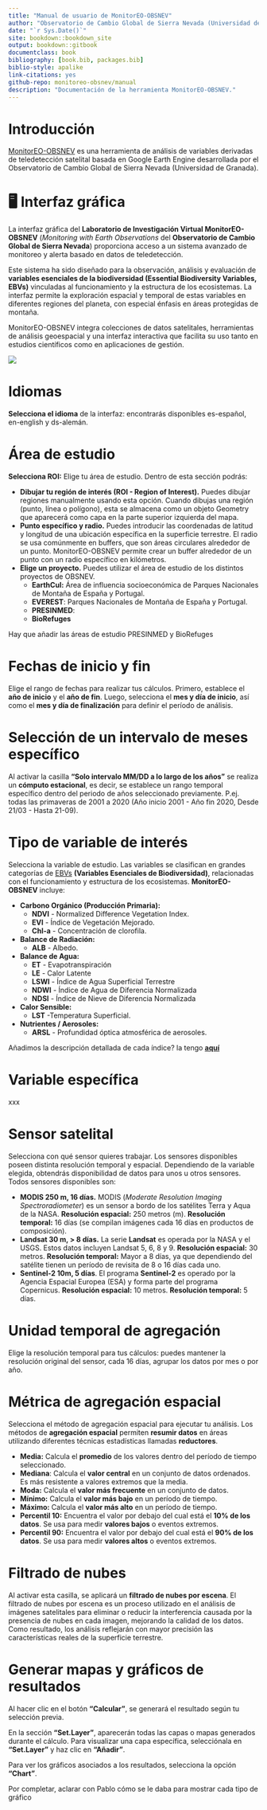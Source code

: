 ```yaml
--- 
title: "Manual de usuario de MonitorEO-OBSNEV"
author: "Observatorio de Cambio Global de Sierra Nevada (Universidad de Granada)"
date: "`r Sys.Date()`"
site: bookdown::bookdown_site
output: bookdown::gitbook
documentclass: book
bibliography: [book.bib, packages.bib]
biblio-style: apalike
link-citations: yes
github-repo: monitoreo-obsnev/manual
description: "Documentación de la herramienta MonitorEO-OBSNEV."
---
```


# Introducción {#intro}

[MonitorEO-OBSNEV](https://sl.ugr.es/monitoreoobsnev){target="_blank"} es una herramienta de análisis de variables derivadas de teledetección satelital basada en Google Earth Engine desarrollada por el Observatorio de Cambio Global de Sierra Nevada (Universidad de Granada).

<!--chapter:end:index.Rmd-->

# 🖥️ Interfaz gráfica {#interfaz}

La interfaz gráfica del **Laboratorio de Investigación Virtual MonitorEO-OBSNEV** (*Monitoring with Earth Observations* del **Observatorio de Cambio Global de Sierra Nevada**) proporciona acceso a un sistema avanzado de monitoreo y alerta basado en datos de teledetección.

Este sistema ha sido diseñado para la observación, análisis y evaluación de **variables esenciales de la biodiversidad (Essential Biodiversity Variables, EBVs)** vinculadas al funcionamiento y la estructura de los ecosistemas. La interfaz permite la exploración espacial y temporal de estas variables en diferentes regiones del planeta, con especial énfasis en áreas protegidas de montaña.

MonitorEO-OBSNEV integra colecciones de datos satelitales, herramientas de análisis geoespacial y una interfaz interactiva que facilita su uso tanto en estudios científicos como en aplicaciones de gestión.

![](assets/InterfazNew.png)

<!--chapter:end:01-interfaz.Rmd-->

# Idiomas {#idiomas}

**Selecciona el idioma** de la interfaz: encontrarás disponibles es-español, en-english y ds-alemán.

<!--chapter:end:02-idioma.Rmd-->

# Área de estudio {#area-estudio}

**Selecciona ROI:** Elige tu área de estudio. Dentro de esta sección podrás:

* **Dibujar tu región de interés (ROI \- Region of Interest).** Puedes dibujar regiones manualmente usando esta opción. Cuando dibujas una región (punto, línea o polígono), esta se almacena como un objeto Geometry que aparecerá como capa en la parte superior izquierda del mapa.  
* **Punto específico y radio.** Puedes introducir las coordenadas de latitud y longitud de una ubicación específica en la superficie terrestre. El radio se usa comúnmente en buffers, que son áreas circulares alrededor de un punto. MonitorEO-OBSNEV permite crear un buffer alrededor de un punto con un radio específico en kilómetros.  
* **Elige un proyecto.** Puedes utilizar el área de estudio de los distintos proyectos de OBSNEV.   
  * **EarthCul:** Área de influencia socioeconómica de Parques Nacionales de Montaña de España y Portugal.  
  * **EVEREST**: Parques Nacionales de Montaña de España y Portugal.  
  * **PRESINMED**:   
  * **BioRefuges**

Hay que añadir las áreas de estudio PRESINMED y BioRefuges

<!--chapter:end:03-area-estudio.Rmd-->

# Fechas de inicio y fin {#fechas}

Elige el rango de fechas para realizar tus cálculos. Primero, establece el **año de inicio** y el **año de fin**. Luego, selecciona el **mes y día de inicio**, así como el **mes y día de finalización** para definir el período de análisis.

<!--chapter:end:04-periodo.Rmd-->

# Selección de un intervalo de meses específico {#periodo}

Al activar la casilla **“Solo intervalo MM/DD a lo largo de los años"** se realiza un **cómputo estacional**, es decir, se establece un rango temporal específico dentro del periodo de años seleccionado previamente. P.ej. todas las primaveras de 2001 a 2020 (Año inicio 2001 \- Año fin 2020, Desde 21/03 \- Hasta 21-09).

<!--chapter:end:05-intervalo.Rmd-->

# Tipo de variable de interés {#tipo-variable}

Selecciona la variable de estudio. Las variables se clasifican en grandes categorías de [EBVs](https://geobon.org/ebvs/what-are-ebvs/) **(Variables Esenciales de Biodiversidad)**, relacionadas con el funcionamiento y estructura de los ecosistemas. **MonitorEO-OBSNEV** incluye:

* **Carbono Orgánico (Producción Primaria):**   
  * **NDVI** \- Normalized Difference Vegetation Index.  
  * **EVI** \- Índice de Vegetación Mejorado.  
  * **Chl-a** \- Concentración de clorofila.  
* **Balance de Radiación:**   
  * **ALB** \- Albedo.  
* **Balance de Agua:**   
  * **ET** \- Evapotranspiración  
  * **LE** \- Calor Latente  
  * **LSWI** \- Índice de Agua Superficial Terrestre  
  * **NDWI** \- Índice de Agua de Diferencia Normalizada  
  * **NDSI** \- Índice de Nieve de Diferencia Normalizada  
* **Calor Sensible:**  
  *  **LST** \-Temperatura Superficial.  
* **Nutrientes / Aerosoles:**  
  * **ARSL** \- Profundidad óptica atmosférica de aerosoles.

Añadimos la descripción detallada de cada índice? la tengo [**aquí**](https://docs.google.com/document/d/1iYMDXfh4uQ9vuNyansFqoBuk0M9Hi5Vo_4U-cOyEGcY/edit?tab=t.0)

<!--chapter:end:06-tipo-variable.Rmd-->

# Variable específica {#variable-especifica}

xxx

<!--chapter:end:07-variable.Rmd-->

# Sensor satelital {#sensor}

Selecciona con qué sensor quieres trabajar. Los sensores disponibles poseen distinta resolución temporal y espacial. Dependiendo de la variable elegida, obtendrás disponibilidad de datos para unos u otros sensores. Todos sensores disponibles son:

* **MODIS 250 m, 16 días.** MODIS (*Moderate Resolution Imaging Spectroradiometer*) es un sensor a bordo de los satélites Terra y Aqua de la NASA. **Resolución espacial:** 250 metros (m). **Resolución temporal:** 16 días (se compilan imágenes cada 16 días en productos de composición).   
* **Landsat 30 m, \> 8 días.** La serie **Landsat** es operada por la NASA y el USGS. Estos datos incluyen Landsat 5, 6, 8 y 9\. **Resolución espacial:** 30 metros. **Resolución temporal:** Mayor a 8 días, ya que dependiendo del satélite tienen un período de revisita de 8 o 16 días cada uno.  
* **Sentinel-2 10m, 5 días**. El programa **Sentinel-2** es operado por la Agencia Espacial Europea (ESA) y forma parte del programa Copernicus. **Resolución espacial:** 10 metros. **Resolución temporal:** 5 días.

<!--chapter:end:08-sensor.Rmd-->

# Unidad temporal de agregación {#agregacion-temporal}

Elige la resolución temporal para tus cálculos: puedes mantener la resolución original del sensor, cada 16 días, agrupar los datos por mes o por año.



<!--chapter:end:09-agregacion-temporal.Rmd-->

# Métrica de agregación espacial {#agregacion-espacial}

Selecciona el método de agregación espacial para ejecutar tu análisis. Los métodos de **agregación espacial** permiten **resumir datos** en áreas utilizando diferentes técnicas estadísticas llamadas **reductores**.

* **Media:** Calcula el **promedio** de los valores dentro del período de tiempo seleccionado.  
* **Mediana**: Calcula el **valor central** en un conjunto de datos ordenados. Es más resistente a valores extremos que la media.  
* **Moda:** Calcula el **valor más frecuente** en un conjunto de datos.  
* **Mínimo:** Calcula el **valor más bajo** en un período de tiempo.  
* **Máximo:** Calcula el **valor más alto** en un período de tiempo.  
* **Percentil 10:** Encuentra el valor por debajo del cual está el **10% de los datos**. Se usa para medir **valores bajos** o eventos extremos.  
* **Percentil 90:** Encuentra el valor por debajo del cual está el **90% de los datos**. Se usa para medir **valores altos** o eventos extremos.

<!--chapter:end:10-agregacion-espacial.Rmd-->

# Filtrado de nubes {#filtrado-nubes}

Al activar esta casilla, se aplicará un **filtrado de nubes por escena**.  El filtrado de nubes por escena es un proceso utilizado en el análisis de imágenes satelitales para eliminar o reducir la interferencia causada por la presencia de nubes en cada imagen, mejorando la calidad de los datos. Como resultado, los análisis reflejarán con mayor precisión las características reales de la superficie terrestre.

<!--chapter:end:11-filtrado-nubes.Rmd-->

# Generar mapas y gráficos de resultados {#mapas-graficos}

Al hacer clic en el botón **"Calcular"**, se generará el resultado según tu selección previa.

En la sección **"Set.Layer"**, aparecerán todas las capas o mapas generados durante el cálculo. Para visualizar una capa específica, selecciónala en **"Set.Layer"** y haz clic en **"Añadir"**.

Para ver los gráficos asociados a los resultados, selecciona la opción **"Chart"**.


Por completar, aclarar con Pablo cómo se le daba para mostrar cada tipo de gráfico

<!--chapter:end:12-mapas-graficos.Rmd-->

